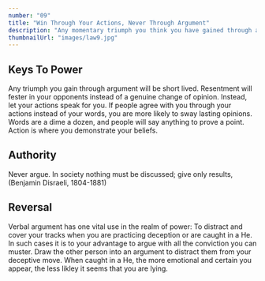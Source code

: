 ```yaml
---
number: "09"
title: "Win Through Your Actions, Never Through Argument"
description: "Any momentary triumph you think you have gained through argument is really a Pyrrhic victory: The resentment and ill will you stir up is stronger and lasts longer than any momentary change of opinion. It is much more powerful to get others to agree with you through your actions, without saying a word. Demonstrate, do not explicate."
thumbnailUrl: "images/law9.jpg"
---
```


## Keys To Power

Any triumph you gain through argument will be short lived. Resentment will fester in your opponents instead of a genuine change of opinion. Instead, let your actions speak for you. If people agree with you through your actions instead of your words, you are more likely to sway lasting opinions. Words are a dime a dozen, and people will say anything to prove a point. Action is where you demonstrate your beliefs.

## Authority

Never argue. In society nothing must be discussed; give only results, (Benjamin Disraeli, 1804-1881)

## Reversal

Verbal argument has one vital use in the realm of power: To distract and cover your tracks when you are practicing deception or are caught in a He. In such cases it is to your advantage to argue with all the conviction you can muster. Draw the other person into an argument to distract them from your deceptive move. When caught in a He, the more emotional and certain you appear, the less likley it seems that you are lying.
